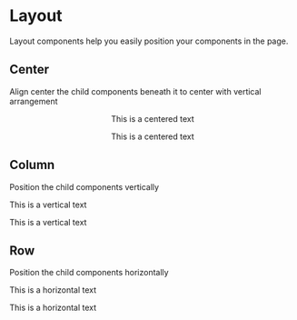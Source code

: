 

<Meta title="Wallet Roshi Design System | Layout" component={Center} />

# Layout

Layout components help you easily position your components in the page.

## Center

Align center the child components beneath it to center with vertical arrangement

<Preview withToolbar>
  <Story name="Center">
    <Center>
      <p>This is a centered text</p>
      <p>This is a centered text</p>
    </Center>
  </Story>
</Preview>

## Column

Position the child components vertically

<Preview withToolbar>
  <Story name="Column">
    <Column>
      <p>This is a vertical text</p>
      <p>This is a vertical text</p>
    </Column>
  </Story>
</Preview>


## Row

Position the child components horizontally

<Preview withToolbar>
  <Story name="Row">
    <Row>
      <p>This is a horizontal text</p>
      <p>This is a horizontal text</p>
    </Row>
  </Story>
</Preview>

